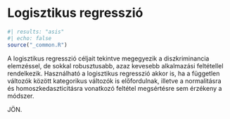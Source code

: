 # Logisztikus regresszió {#sec-logisztikus-regresszio}

```r
#| results: "asis"
#| echo: false
source("_common.R")
```

A logisztikus regresszió céljait tekintve megegyezik a diszkriminancia elemzéssel, de sokkal robusztusabb, azaz kevesebb alkalmazási feltétellel rendelkezik. Használható a logisztikus regresszió akkor is, ha a független változók között kategorikus változók is előfordulnak, illetve a normalitásra és homoszkedaszticitásra vonatkozó feltétel megsértésre sem érzékeny a módszer.

JÖN.


